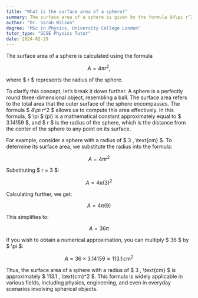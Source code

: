 ```yaml
---
title: "What is the surface area of a sphere?"
summary: The surface area of a sphere is given by the formula $4\pi r^2$, where $r$ is the radius.
author: "Dr. Sarah Wilson"
degree: "MSc in Physics, University College London"
tutor_type: "GCSE Physics Tutor"
date: 2024-02-29
---
```


The surface area of a sphere is calculated using the formula 

$$
A = 4\pi r^2,
$$ 

where $ r $ represents the radius of the sphere.

To clarify this concept, let’s break it down further. A sphere is a perfectly round three-dimensional object, resembling a ball. The surface area refers to the total area that the outer surface of the sphere encompasses. The formula $ 4\pi r^2 $ allows us to compute this area effectively. In this formula, $ \pi $ (pi) is a mathematical constant approximately equal to $ 3.14159 $, and $ r $ is the radius of the sphere, which is the distance from the center of the sphere to any point on its surface.

For example, consider a sphere with a radius of $ 3 \, \text{cm} $. To determine its surface area, we substitute the radius into the formula:

$$ 
A = 4\pi r^2 
$$

Substituting $ r = 3 $:

$$ 
A = 4\pi (3)^2 
$$

Calculating further, we get:

$$ 
A = 4\pi (9) 
$$

This simplifies to:

$$ 
A = 36\pi 
$$

If you wish to obtain a numerical approximation, you can multiply $ 36 $ by $ \pi $:

$$ 
A \approx 36 \times 3.14159 \approx 113.1 \, \text{cm}^2 
$$

Thus, the surface area of a sphere with a radius of $ 3 \, \text{cm} $ is approximately $ 113.1 \, \text{cm}^2 $. This formula is widely applicable in various fields, including physics, engineering, and even in everyday scenarios involving spherical objects.
    